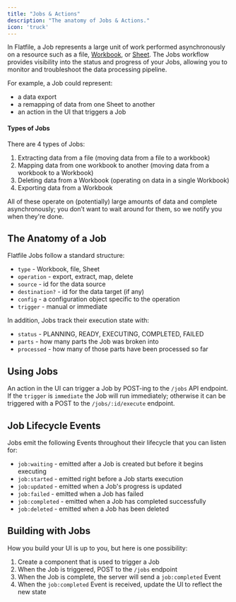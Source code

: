 ```yaml
---
title: "Jobs & Actions"
description: "The anatomy of Jobs & Actions."
icon: 'truck'
---
```


In Flatfile, a Job represents a large unit of work performed asynchronously on a resource
such as a file, <Tooltip tip="Analogous to a database...">[Workbook](../concepts/workbooks)</Tooltip>, or <Tooltip tip="A collection of fields...">[Sheet](../blueprint/overview#terms)</Tooltip>. The Jobs workflow provides visibility into the status
and progress of your Jobs, allowing you to monitor and troubleshoot
the data processing pipeline.

For example, a Job could represent:
- a data export
- a remapping of data from one Sheet to another
- an action in the UI that triggers a Job

#### Types of Jobs

There are 4 types of Jobs:

1. Extracting data from a file (moving data from a file to a workbook)
2. Mapping data from one workbook to another (moving data from a workbook to a Workbook)
3. Deleting data from a Workbook (operating on data in a single Workbook)
4. Exporting data from a Workbook

All of these operate on (potentially) large amounts of data and complete asynchronously;
you don’t want to wait around for them, so we notify you when they're done.

## The Anatomy of a Job

Flatfile Jobs follow a standard structure:

- `type` - Workbook, file, Sheet
- `operation` - export, extract, map, delete
- `source` - id for the data source
- `destination?` - id for the data target (if any)
- `config` - a configuration object specific to the operation
- `trigger` - manual or immediate

In addition, Jobs track their execution state with:

- `status` - PLANNING, READY, EXECUTING, COMPLETED, FAILED
- `parts` - how many parts the Job was broken into
- `processed` - how many of those parts have been processed so far

## Using Jobs

An action in the UI can trigger a Job by POST-ing to the `/jobs` API endpoint.
If the `trigger` is `immediate` the Job will run immediately;
otherwise it can be triggered with a POST to the `/jobs/:id/execute` endpoint.

## Job Lifecycle Events

Jobs emit the following Events throughout their lifecycle that you can listen for:

- `job:waiting` - emitted after a Job is created but before it begins executing
- `job:started` - emitted right before a Job starts execution
- `job:updated` - emitted when a Job's progress is updated
- `job:failed` - emitted when a Job has failed
- `job:completed` - emitted when a Job has completed successfully
- `job:deleted` - emitted when a Job has been deleted

## Building with Jobs

How you build your UI is up to you, but here is one possibility:

1. Create a component that is used to trigger a Job
2. When the Job is triggered, POST to the `/jobs` endpoint
3. When the Job is complete, the server will send a `job:completed` Event
4. When the `job:completed` Event is received, update the UI to reflect the new state
